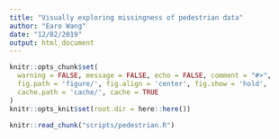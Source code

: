 ```yaml
---
title: "Visually exploring missingness of pedestrian data"
author: "Earo Wang"
date: "12/02/2019"
output: html_document
---
```


```r
knitr::opts_chunk$set(
  warning = FALSE, message = FALSE, echo = FALSE, comment = "#>",
  fig.path = 'figure/', fig.align = 'center', fig.show = 'hold', 
  cache.path = 'cache/', cache = TRUE
)
knitr::opts_knit$set(root.dir = here::here())
```

```r
knitr::read_chunk("scripts/pedestrian.R")
```

```r
```

```r
```

```r
```

```r
```

```r
```

```r
```

```r
```

```r
```

